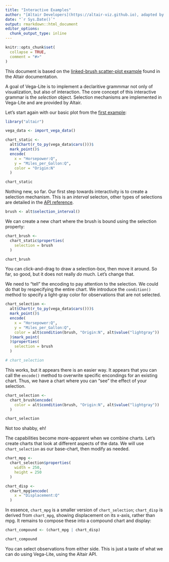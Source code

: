 ```yaml
---
title: "Interactive Examples"
author: "[Altair Developers](https://altair-viz.github.io), adapted by Ian Lyttle"
date: "`r Sys.Date()`"
output: rmarkdown::html_document
editor_options: 
  chunk_output_type: inline
---
```


```r
knitr::opts_chunk$set(
  collapse = TRUE,
  comment = "#>"
)
```

This document is based on the [linked-brush scatter-plot example](https://altair-viz.github.io/user_guide/selections.html#example-linked-brush-scatter-plot) found in the Altair documentation.

A goal of Vega-Lite is to implement a declaritive grammmar not only of visualization, but also of interaction. The core concept of this interactive grammar is the *selection* object. Selection mechanisms are implemented in Vega-Lite and are provided by Altair.

Let's start again with our basic plot from the [first example](first-example.html):

```r
library("altair")

vega_data <- import_vega_data()

chart_static <- 
  alt$Chart(r_to_py(vega_data$cars()))$
  mark_point()$
  encode(
    x = "Horsepower:Q",
    y = "Miles_per_Gallon:Q",
    color = "Origin:N"
  )

chart_static
```

Nothing new, so far. Our first step towards interactivity is to create a selection mechanism. This is an *interval* selecton, other types of selections are detailed in the [API reference](https://altair-viz.github.io/user_guide/API.html#altair.selection).

```r
brush <- alt$selection_interval()
```

We can create a new chart where the brush is bound using the selection property:

```r
chart_brush <- 
  chart_static$properties(
    selection = brush
  )

chart_brush
```

You can click-and-drag to draw a selection-box, then move it around. So far, so good, but it does not really *do* much. Let's change that. 

We need to "tell" the encoding to pay attention to the selection. We could do that by respecifying the entire chart. We introduce the `condition()` method to specify a light-gray color for observations that are not selected.

```r
chart_selection <-
  alt$Chart(r_to_py(vega_data$cars()))$
  mark_point()$
  encode(
    x = "Horsepower:Q",
    y = "Miles_per_Gallon:Q",
    color = alt$condition(brush, "Origin:N", alt$value("lightgray"))
  )$mark_point(
  )$properties(
    selection = brush
  ) 

# chart_selection
```

This works, but it appears there is an easier way. It appears that you can call the `encode()` method to overwrite specific encondings for an existing chart. Thus, we have a chart where you can "see" the effect of your selection.

```r
chart_selection <- 
  chart_brush$encode(
    color = alt$condition(brush, "Origin:N", alt$value("lightgray"))
  )

chart_selection
```

Not too shabby, eh!

The capabilities become more-apparent when we combine charts. Let's create charts that look at different aspects of the data. We will use `chart_selection` as our base-chart, then modify as needed.

```r
chart_mpg <- 
  chart_selection$properties(
    width = 250,
    height = 250
  )

chart_disp <- 
  chart_mpg$encode(
    x = "Displacement:Q"
  )
```

In essence, `chart_mpg` is a smaller version of `chart_selection`; `chart_disp` is derived from `chart_mpg`, showing displacement on its x-axis, rather than mpg. It remains to compose these into a compound chart and display:

```r
chart_compound <- (chart_mpg | chart_disp)

chart_compound
```

You can select observations from either side. This is just a taste of what we can do using Vega-Lite, using the Altair API.
